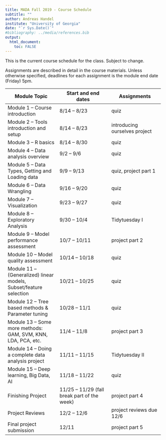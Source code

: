 ---
title: MADA Fall 2019 - Course Schedule
subtitle: ""
author: Andreas Handel
institute: "University of Georgia"
date: "`r Sys.Date()`"
#bibliography: ../media/references.bib
output: 
  html_document:
    toc: FALSE
---

This is the current course schedule for the class. Subject to change.

Assignments are described in detail in the course materials. Unless otherwise specified, deadlines for each assignment is the module end date (Friday) 5pm.

| **Module Topic**   | **Start and end dates** | **Assignments** |
| --- | --- | --- |
| Module 1 – Course introduction | 8/14 – 8/23 |  quiz |
| Module 2 – Tools introduction and setup | 8/14 – 8/23 | introducing ourselves project  |
| Module 3 – R basics | 8/14 – 8/30 | quiz  |
| Module 4 – Data analysis overview | 9/2 – 9/6 | quiz  |
| Module 5 – Data Types, Getting and Loading data | 9/9 – 9/13 | quiz, project part 1 |
| Module 6 – Data Wrangling | 9/16 – 9/20 |quiz |
| Module 7 – Visualization | 9/23 – 9/27 | quiz   |
| Module 8 – Exploratory Analysis | 9/30 – 10/4 | Tidytuesday I |
| Module 9 – Model performance assessment | 10/7 – 10/11 | project part 2 |
| Module 10 – Model quality assessment | 10/14 – 10/18 | quiz   |
| Module 11 – (Generalized) linear models, Subset/feature selection | 10/21 – 10/25 | quiz   |
| Module 12 – Tree based methods &amp; Parameter tuning | 10/28 – 11/1 | quiz   |
| Module 13 – Some more methods: GAM, SVM, KNN, LDA, PCA, etc. | 11/4 – 11/8 | project part 3 |
| Module 14 – Doing a complete data analysis project | 11/11 – 11/15 | Tidytuesday II |
| Module 15 – Deep learning, Big Data, AI | 11/18 – 11/22 | quiz   |
| Finishing Project | 11/25 – 11/29 (fall break part of the week) | project part 4 |
| Project Reviews | 12/2 – 12/6 | project reviews due 12/6 |
| Final project submission  | 12/11 | project part 5 |